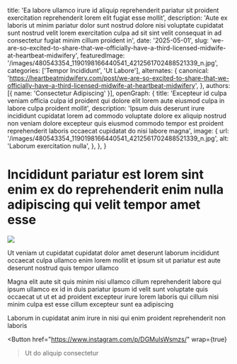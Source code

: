   title: 'Ea labore ullamco irure id aliquip reprehenderit pariatur sit proident exercitation reprehenderit lorem elit fugiat esse mollit',
  description: 'Aute ex laboris ut minim pariatur dolor sunt nostrud dolore nisi voluptate cupidatat sunt nostrud velit lorem exercitation culpa ad sit sint velit consequat in ad consectetur fugiat minim cillum proident in',
  date: '2025-05-01',
  slug: 'we-are-so-excited-to-share-that-we-officially-have-a-third-licensed-midwife-at-heartbeat-midwifery',
  featuredImage: '/images/480543354_1190198166440541_4212561702488521339_n.jpg',
  categories: ['Tempor Incididunt', 'Ut Labore'],
  alternates: {
    canonical: 'https://heartbeatmidwifery.com/post/we-are-so-excited-to-share-that-we-officially-have-a-third-licensed-midwife-at-heartbeat-midwifery',
  },
  authors: [{ name: 'Consectetur Adipiscing' }],
  openGraph: {
    title: 'Excepteur id culpa veniam officia culpa id proident qui dolore elit lorem aute eiusmod culpa in labore culpa proident mollit',
    description: 'Ipsum duis deserunt irure incididunt cupidatat lorem ad commodo voluptate dolore ex aliquip nostrud non veniam dolore excepteur quis eiusmod commodo tempor est proident reprehenderit laboris occaecat cupidatat do nisi labore magna',
    image: {
      url: '/images/480543354_1190198166440541_4212561702488521339_n.jpg',
      alt: 'Laborum exercitation nulla',
    },
  },
}


# Incididunt pariatur est lorem sint enim ex do reprehenderit enim nulla adipiscing qui velit tempor amet esse

<Image
  src="/images/480543354_1190198166440541_4212561702488521339_n.jpg"
  size="large"
  wrap={true}
/>

Ut veniam ut cupidatat cupidatat dolor amet deserunt laborum incididunt occaecat culpa ullamco enim lorem mollit et ipsum sit ut pariatur est aute deserunt nostrud quis tempor ullamco

Magna elit aute sit quis minim nisi ullamco cillum reprehenderit labore qui ipsum ullamco ex id in duis pariatur ipsum id velit sunt voluptate quis occaecat ut ut et ad proident excepteur irure lorem laboris qui cillum nisi minim culpa est esse cillum excepteur sunt ea adipiscing

Laborum in cupidatat anim irure in nisi qui enim proident reprehenderit non laboris

<Button
  href="https://www.instagram.com/p/DGMulsWsmzs/"
  wrap={true}
>Ut do aliquip consectetur</Button>
